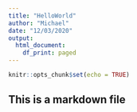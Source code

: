 ```yaml
---
title: "HelloWorld"
author: "Michael"
date: "12/03/2020"
output:
  html_document:
    df_print: paged
---
```


```r
knitr::opts_chunk$set(echo = TRUE)
```

## This is a markdown file
